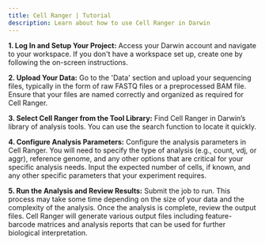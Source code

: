 ```yaml
---
title: Cell Ranger | Tutorial
description: Learn about how to use Cell Ranger in Darwin
---
```


**1. Log In and Setup Your Project:**
Access your Darwin account and navigate to your workspace. If you don't have a workspace set up, create one by following the on-screen instructions.

**2. Upload Your Data:**
Go to the 'Data' section and upload your sequencing files, typically in the form of raw FASTQ files or a preprocessed BAM file. Ensure that your files are named correctly and organized as required for Cell Ranger.

**3. Select Cell Ranger from the Tool Library:**
Find Cell Ranger in Darwin’s library of analysis tools. You can use the search function to locate it quickly.

**4. Configure Analysis Parameters:**
Configure the analysis parameters in Cell Ranger. You will need to specify the type of analysis (e.g., count, vdj, or aggr), reference genome, and any other options that are critical for your specific analysis needs.
Input the expected number of cells, if known, and any other specific parameters that your experiment requires.

**5. Run the Analysis and Review Results:**
Submit the job to run. This process may take some time depending on the size of your data and the complexity of the analysis.
Once the analysis is complete, review the output files. Cell Ranger will generate various output files including feature-barcode matrices and analysis reports that can be used for further biological interpretation.
